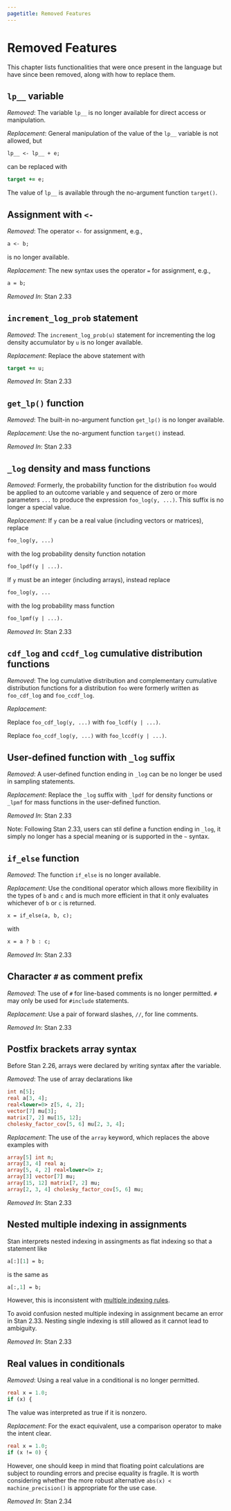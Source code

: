 ```yaml
---
pagetitle: Removed Features
---
```


# Removed Features {#removed-features}

This chapter lists functionalities that were once present in the language
but have since been removed, along with how to replace them.


## `lp__` variable

*Removed*: The variable `lp__` is no longer available for direct access or
manipulation.

*Replacement*: General manipulation of the value of the `lp__` variable is not
allowed, but

```stan
lp__ <- lp__ + e;
```

can be replaced with

```stan
target += e;
```

The value of `lp__` is available through the no-argument function
`target()`.


## Assignment with `<-`

*Removed*: The operator `<-` for assignment, e.g.,

```stan
a <- b;
```

is no longer available.

*Replacement*: The new syntax uses the operator `=` for assignment,
  e.g.,

```stan
a = b;
```

*Removed In*: Stan 2.33

## `increment_log_prob` statement


*Removed*: The `increment_log_prob(u)` statement for incrementing the log
density accumulator by `u` is no longer available.

*Replacement*: Replace the above statement with

```stan
target += u;
```

*Removed In*: Stan 2.33

## `get_lp()` function


*Removed*: The built-in no-argument function `get_lp()` is no longer available.

*Replacement*: Use the no-argument function `target()` instead.


*Removed In*: Stan 2.33

## `_log` density and mass functions


*Removed*: Formerly, the probability function for the distribution `foo` would
be applied to an outcome variable `y` and sequence of zero or more parameters
`...` to produce the expression `foo_log(y, ...)`. This suffix is no longer a
special value.

*Replacement*: If `y` can be a real value (including vectors
or matrices), replace

```stan
foo_log(y, ...)
```

with the log probability density function notation

```stan
foo_lpdf(y | ...).
```

If `y` must be an integer (including arrays), instead replace

```stan
foo_log(y, ...
```

with the log probability mass function

```stan
foo_lpmf(y | ...).
```

*Removed In*: Stan 2.33

## `cdf_log` and `ccdf_log` cumulative distribution functions

*Removed*: The log cumulative distribution and complementary
cumulative distribution functions for a distribution `foo` were formerly written
as `foo_cdf_log` and `foo_ccdf_log`.

*Replacement*:

Replace `foo_cdf_log(y, ...)` with `foo_lcdf(y | ...)`.

Replace `foo_ccdf_log(y, ...)` with `foo_lccdf(y | ...)`.


## User-defined function with `_log` suffix

*Removed*: A user-defined function ending in `_log` can be no longer be used in
sampling statements.

*Replacement*: Replace the `_log` suffix with `_lpdf` for density
functions or `_lpmf` for mass functions in the user-defined function.


*Removed In*: Stan 2.33

Note: Following Stan 2.33, users can stil define a function ending in `_log`,
it simply no longer has a special meaning or is supported in the `~` syntax.


## `if_else` function

*Removed*: The function `if_else` is no longer available.

*Replacement*: Use the conditional operator which allows more
flexibility in the types of `b` and `c` and is much more efficient in
that it only evaluates whichever of `b` or `c` is returned.

```stan
x = if_else(a, b, c);
```

with

```stan
x = a ? b : c;
```

*Removed In*: Stan 2.33

##  Character `#` as comment prefix

*Removed*: The use of `#` for line-based comments is no longer permitted. `#`
may only be used for `#include` statements.

*Replacement*: Use a pair of forward slashes, `//`, for line comments.

*Removed In*: Stan 2.33

## Postfix brackets array syntax

Before Stan 2.26, arrays were declared by writing syntax after the
variable.

*Removed*: The use of array declarations like
```stan
int n[5];
real a[3, 4];
real<lower=0> z[5, 4, 2];
vector[7] mu[3];
matrix[7, 2] mu[15, 12];
cholesky_factor_cov[5, 6] mu[2, 3, 4];
```

*Replacement*: The use of the `array` keyword, which replaces the
 above examples with
```stan
array[5] int n;
array[3, 4] real a;
array[5, 4, 2] real<lower=0> z;
array[3] vector[7] mu;
array[15, 12] matrix[7, 2] mu;
array[2, 3, 4] cholesky_factor_cov[5, 6] mu;
```

*Removed In*: Stan 2.33

## Nested multiple indexing in assignments

Stan interprets nested indexing in assingments as flat indexing so that a statement like
```stan
a[:][1] = b;
```
is the same as
```stan
a[:,1] = b;
```
However, this is inconsistent with
[multiple indexing
rules](../reference-manual/expressions.Rmd#language-multi-indexing.section).

To avoid confusion nested multiple indexing in assignment became an error in Stan 2.33.
Nesting single indexing is still allowed as it cannot lead to ambiguity.

*Removed In*: Stan 2.33


## Real values in conditionals

*Removed*: Using a real value in a conditional is no longer permitted.
```stan
real x = 1.0;
if (x) {
```
The value was interpreted as true if it is nonzero.

*Replacement*: For the exact equivalent, use a comparison operator to make the intent clear.
```stan
real x = 1.0;
if (x != 0) {
```
However, one should keep in mind that floating point calculations are subject to rounding errors
and precise equality is fragile. It is worth considering whether the more robust alternative
`abs(x) < machine_precision()` is appropriate for the use case.

*Removed In*: Stan 2.34
